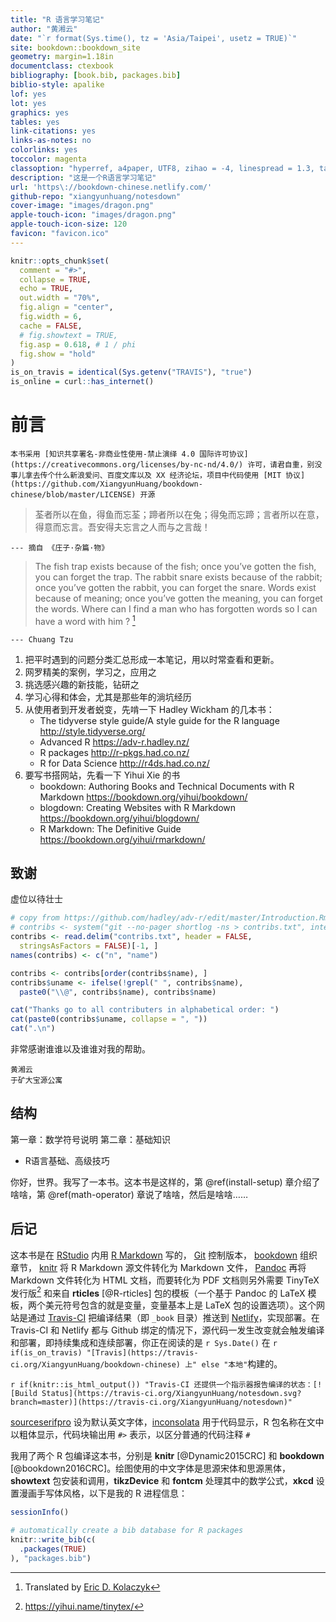 ---
title: "R 语言学习笔记"
author: "黄湘云"
date: "`r format(Sys.time(), tz = 'Asia/Taipei', usetz = TRUE)`"
site: bookdown::bookdown_site
geometry: margin=1.18in
documentclass: ctexbook
bibliography: [book.bib, packages.bib]
biblio-style: apalike
lof: yes
lot: yes
graphics: yes
tables: yes
link-citations: yes
links-as-notes: no
colorlinks: yes
toccolor: magenta
classoption: "hyperref, a4paper, UTF8, zihao = -4, linespread = 1.3, table"
description: "这是一个R语言学习笔记"
url: 'https\://bookdown-chinese.netlify.com/'
github-repo: "xiangyunhuang/notesdown"
cover-image: "images/dragon.png"
apple-touch-icon: "images/dragon.png"
apple-touch-icon-size: 120
favicon: "favicon.ico"
---

```{r setup, include = FALSE}
knitr::opts_chunk$set(
  comment = "#>",
  collapse = TRUE,
  echo = TRUE,
  out.width = "70%",
  fig.align = "center",
  fig.width = 6,
  cache = FALSE,
  # fig.showtext = TRUE,
  fig.asp = 0.618, # 1 / phi
  fig.show = "hold"
)
is_on_travis = identical(Sys.getenv("TRAVIS"), "true")
is_online = curl::has_internet()
```

# 前言 {.unnumbered}

\chaptermark{前言}

```{block2, type = 'rmdwarning'}
本书采用 [知识共享署名-非商业性使用-禁止演绎 4.0 国际许可协议](https://creativecommons.org/licenses/by-nc-nd/4.0/) 许可，请君自重，别没事儿拿去传个什么新浪爱问、百度文库以及 XX 经济论坛，项目中代码使用 [MIT 协议](https://github.com/XiangyunHuang/bookdown-chinese/blob/master/LICENSE) 开源
```

> 荃者所以在鱼，得鱼而忘荃；蹄者所以在兔；得兔而忘蹄；言者所以在意，得意而忘言。吾安得夫忘言之人而与之言哉！

```{block2, type = 'flushright', html.tag = 'p'}
--- 摘自 《庄子·杂篇·物》
```

> The fish trap exists because of the fish; once you've gotten the fish, you can forget the trap. The rabbit snare exists because of the rabbit; once you've gotten the rabbit, you can forget the snare. Words exist because of meaning; once you've gotten the meaning, you can forget the words. Where can I find a man who has forgotten words so I can have a word with him ? ^[Translated by [Eric D. Kolaczyk](http://math.bu.edu/people/kolaczyk/teach.html)]

```{block2, type = 'flushright', html.tag = 'p'}
--- Chuang Tzu
```


1. 把平时遇到的问题分类汇总形成一本笔记，用以时常查看和更新。
2. 网罗精美的案例，学习之，应用之
3. 挑选感兴趣的新技能，钻研之
4. 学习心得和体会，尤其是那些年的淌坑经历
5. 从使用者到开发者蜕变，先啃一下 Hadley Wickham 的几本书：
    + The tidyverse style guide/A style guide for the R language <http://style.tidyverse.org/>
    + Advanced R <https://adv-r.hadley.nz/>
    + R packages <http://r-pkgs.had.co.nz/>
    + R for Data Science <http://r4ds.had.co.nz/>
6. 要写书搭网站，先看一下 Yihui Xie 的书
    + bookdown: Authoring Books and Technical Documents with R Markdown <https://bookdown.org/yihui/bookdown/>
    + blogdown: Creating Websites with R Markdown <https://bookdown.org/yihui/blogdown/>
    + R Markdown: The Definitive Guide <https://bookdown.org/yihui/rmarkdown/>



## 致谢 {.unnumbered}

虚位以待壮士

```{r contribs, results = "asis", echo = FALSE}
# copy from https://github.com/hadley/adv-r/edit/master/Introduction.Rmd
# contribs <- system("git --no-pager shortlog -ns > contribs.txt", intern = T)
contribs <- read.delim("contribs.txt", header = FALSE,
  stringsAsFactors = FALSE)[-1, ]
names(contribs) <- c("n", "name")

contribs <- contribs[order(contribs$name), ]
contribs$uname <- ifelse(!grepl(" ", contribs$name),
  paste0("\\@", contribs$name), contribs$name)

cat("Thanks go to all contributers in alphabetical order: ")
cat(paste0(contribs$uname, collapse = ", "))
cat(".\n")
```

非常感谢谁谁以及谁谁对我的帮助。

```{block2, type = 'flushright', html.tag = 'p'}
黄湘云  
于矿大宝源公寓
```

## 结构 {.unnumbered}

第一章：数学符号说明
第二章：基础知识

- R语言基础、高级技巧

你好，世界。我写了一本书。这本书是这样的，第 \@ref(install-setup) 章介绍了啥啥，第 \@ref(math-operator) 章说了啥啥，然后是啥啥……



## 后记 {.unnumbered}

这本书是在 [RStudio](https://www.rstudio.com/products/rstudio/download/) 内用 [R Markdown](https://rmarkdown.rstudio.com/) 写的， [Git](https://git-scm.com/) 控制版本， [bookdown](https://bookdown.org/yihui/bookdown/) 组织章节， [knitr](https://yihui.name/knitr/) 将 R Markdown 源文件转化为 Markdown 文件， [Pandoc](http://pandoc.org) \index{Pandoc} 再将 Markdown 文件转化为 HTML 文档，而要转化为 PDF 文档则另外需要 TinyTeX\index{TinyTeX} 发行版^[<https://yihui.name/tinytex/>] 和来自 **rticles** [@R-rticles] 包的模板（一个基于 Pandoc 的 LaTeX 模板，两个美元符号包含的就是变量，变量基本上是 LaTeX 包的设置选项）。这个网站是通过 [Travis-CI](https://travis-ci.org/) 把编译结果（即 `_book` 目录）推送到 [Netlify](https://www.netlify.com/)，实现部署。在 Travis-CI 和 Netlify 都与 Github 绑定的情况下，源代码一发生改变就会触发编译和部署，即持续集成和连续部署，你正在阅读的是 `r Sys.Date()` 在 `r if(is_on_travis) "[Travis](https://travis-ci.org/XiangyunHuang/bookdown-chinese) 上" else "本地"`构建的。

 `r if(knitr::is_html_output()) "Travis-CI 还提供一个指示器报告编译的状态：[![Build Status](https://travis-ci.org/XiangyunHuang/notesdown.svg?branch=master)](https://travis-ci.org/XiangyunHuang/notesdown)"`

[sourceserifpro](https://ctan.org/pkg/sourceserifpro) 设为默认英文字体，[inconsolata](http://levien.com/type/myfonts/inconsolata.html) 用于代码显示，R 包名称在文中以粗体显示，代码块输出用 `#>` 表示，以区分普通的代码注释 `#`

我用了两个 R 包编译这本书，分别是 **knitr**\index{knitr} [@Dynamic2015CRC] 和 **bookdown**\index{bookdown} [@bookdown2016CRC]。绘图使用的中文字体是思源宋体和思源黑体， **showtext**\index{showtext} 包安装和调用，**tikzDevice**\index{tikzDevice} 和 **fontcm**\index{fontcm} 处理其中的数学公式，**xkcd**\index{xkcd} 设置漫画手写体风格，以下是我的 R 进程信息：

```{r}
sessionInfo()
```


```{r, include = FALSE, cache = FALSE}
# automatically create a bib database for R packages
knitr::write_bib(c(
  .packages(TRUE)
), "packages.bib")
```
